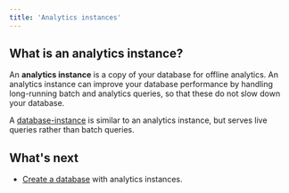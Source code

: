 ```yaml
---
title: 'Analytics instances'
---
```


## What is an analytics instance?

An **analytics instance** is a copy of your database for offline analytics. An analytics instance can improve your database performance by handling long-running batch and analytics queries, so that these do not slow down your database.

A [database-instance](database-instances) is similar to an analytics instance, but serves live queries rather than batch queries.

## What's next

- [Create a database](creating-database) with analytics instances.
